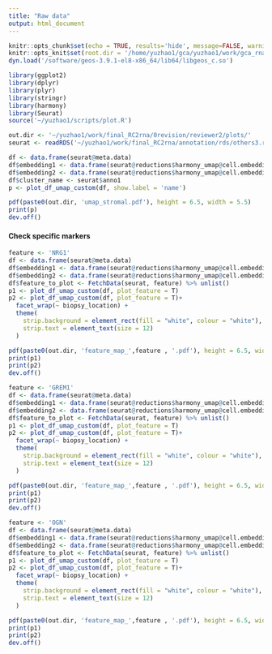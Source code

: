 ```yaml
---
title: "Raw data"
output: html_document
---
```


```r
knitr::opts_chunk$set(echo = TRUE, results='hide', message=FALSE, warning=FALSE, fig.height = 7, fig.width = 7)
knitr::opts_knit$set(root.dir = '/home/yuzhao1/gca/yuzhao1/work/gca_rna/')
dyn.load('/software/geos-3.9.1-el8-x86_64/lib64/libgeos_c.so')

library(ggplot2)
library(dplyr)
library(plyr)
library(stringr)
library(harmony)
library(Seurat)
source('~/yuzhao1/scripts/plot.R')
```


```r
out.dir <- '~/yuzhao1/work/final_RC2rna/0revision/reviewer2/plots/'
seurat <- readRDS('~/yuzhao1/work/final_RC2rna/annotation/rds/others3.rds')
```

```r
df <- data.frame(seurat@meta.data)
df$embedding1 <- data.frame(seurat@reductions$harmony_umap@cell.embeddings)$UMAP_1
df$embedding2 <- data.frame(seurat@reductions$harmony_umap@cell.embeddings)$UMAP_2
df$cluster_name <- seurat$anno1
p <- plot_df_umap_custom(df, show.label = 'name')

pdf(paste0(out.dir, 'umap_stromal.pdf'), height = 6.5, width = 5.5)
print(p)
dev.off()
```



#### Check specific markers


```r
feature <- 'NRG1'
df <- data.frame(seurat@meta.data)
df$embedding1 <- data.frame(seurat@reductions$harmony_umap@cell.embeddings)$UMAP_1
df$embedding2 <- data.frame(seurat@reductions$harmony_umap@cell.embeddings)$UMAP_2
df$feature_to_plot <- FetchData(seurat, feature) %>% unlist()
p1 <- plot_df_umap_custom(df, plot_feature = T)
p2 <- plot_df_umap_custom(df, plot_feature = T)+
  facet_wrap(~ biopsy_location) +
  theme(
    strip.background = element_rect(fill = "white", colour = "white"),
    strip.text = element_text(size = 12)
  )

pdf(paste0(out.dir, 'feature_map_',feature , '.pdf'), height = 6.5, width = 5.5)
print(p1)
print(p2)
dev.off()
```


```r
feature <- 'GREM1'
df <- data.frame(seurat@meta.data)
df$embedding1 <- data.frame(seurat@reductions$harmony_umap@cell.embeddings)$UMAP_1
df$embedding2 <- data.frame(seurat@reductions$harmony_umap@cell.embeddings)$UMAP_2
df$feature_to_plot <- FetchData(seurat, feature) %>% unlist()
p1 <- plot_df_umap_custom(df, plot_feature = T)
p2 <- plot_df_umap_custom(df, plot_feature = T)+
  facet_wrap(~ biopsy_location) +
  theme(
    strip.background = element_rect(fill = "white", colour = "white"),
    strip.text = element_text(size = 12)
  )

pdf(paste0(out.dir, 'feature_map_',feature , '.pdf'), height = 6.5, width = 5.5)
print(p1)
print(p2)
dev.off()
```

```r
feature <- 'OGN'
df <- data.frame(seurat@meta.data)
df$embedding1 <- data.frame(seurat@reductions$harmony_umap@cell.embeddings)$UMAP_1
df$embedding2 <- data.frame(seurat@reductions$harmony_umap@cell.embeddings)$UMAP_2
df$feature_to_plot <- FetchData(seurat, feature) %>% unlist()
p1 <- plot_df_umap_custom(df, plot_feature = T)
p2 <- plot_df_umap_custom(df, plot_feature = T)+
  facet_wrap(~ biopsy_location) +
  theme(
    strip.background = element_rect(fill = "white", colour = "white"),
    strip.text = element_text(size = 12)
  )

pdf(paste0(out.dir, 'feature_map_',feature , '.pdf'), height = 6.5, width = 5.5)
print(p1)
print(p2)
dev.off()
```















